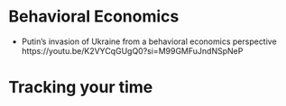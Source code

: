 

# Behavioral Economics


- Putin's invasion of Ukraine from a behavioral economics perspective
https://youtu.be/K2VYCqGUgQ0?si=M99GMFuJndNSpNeP



# Tracking your time
